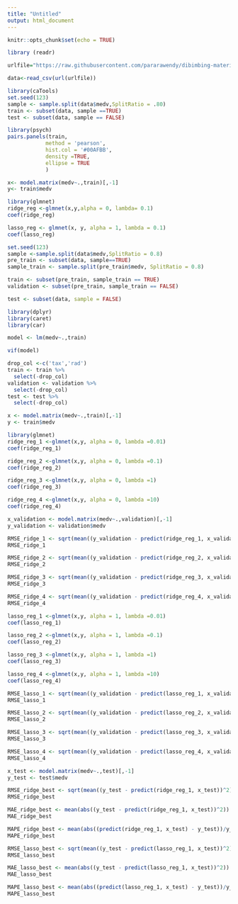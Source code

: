 ---
title: "Untitled"
output: html_document
---

```{r setup, include=FALSE}
knitr::opts_chunk$set(echo = TRUE)
```




```{r}
library (readr)

urlfile="https://raw.githubusercontent.com/pararawendy/dibimbing-materials/main/boston.csv"

data<-read_csv(url(urlfile))
```
```{r}
library(caTools)
set.seed(123)
sample <- sample.split(data$medv,SplitRatio = .80)
train <- subset(data, sample ==TRUE)
test <- subset(data, sample == FALSE)
```

```{r}
library(psych)
pairs.panels(train,
            method = 'pearson',
            hist.col = '#00AFBB',
            density =TRUE,
            ellipse = TRUE
            )
```
```{r}
x<- model.matrix(medv~.,train)[,-1]
y<- train$medv
```


```{r}
library(glmnet)
ridge_reg <-glmnet(x,y,alpha = 0, lambda= 0.1)
coef(ridge_reg)

lasso_reg <- glmnet(x, y, alpha = 1, lambda = 0.1)
coef(lasso_reg)
```
```{r}
set.seed(123)
sample <-sample.split(data$medv,SplitRatio = 0.8)
pre_train <- subset(data, sample==TRUE)
sample_train <- sample.split(pre_train$medv, SplitRatio = 0.8)

train <- subset(pre_train, sample_train == TRUE)
validation <- subset(pre_train, sample_train == FALSE)

test <- subset(data, sample = FALSE)
```

```{r}
library(dplyr)
library(caret)
library(car)

model <- lm(medv~.,train)

vif(model)

drop_col <-c('tax','rad')
train <- train %>%
  select(-drop_col)
validation <- validation %>%
  select(-drop_col)
test <- test %>%
  select(-drop_col)

```


```{r}
x <- model.matrix(medv~.,train)[,-1]
y <- train$medv
```

```{r}
library(glmnet)
ridge_reg_1 <-glmnet(x,y, alpha = 0, lambda =0.01)
coef(ridge_reg_1)

ridge_reg_2 <-glmnet(x,y, alpha = 0, lambda =0.1)
coef(ridge_reg_2)

ridge_reg_3 <-glmnet(x,y, alpha = 0, lambda =1)
coef(ridge_reg_3)

ridge_reg_4 <-glmnet(x,y, alpha = 0, lambda =10)
coef(ridge_reg_4)


```
```{r}
x_validation <- model.matrix(medv~.,validation)[,-1]
y_validation <- validation$medv

RMSE_ridge_1 <- sqrt(mean((y_validation - predict(ridge_reg_1, x_validation))^2))
RMSE_ridge_1

RMSE_ridge_2 <- sqrt(mean((y_validation - predict(ridge_reg_2, x_validation))^2))
RMSE_ridge_2 

RMSE_ridge_3 <- sqrt(mean((y_validation - predict(ridge_reg_3, x_validation))^2))
RMSE_ridge_3 

RMSE_ridge_4 <- sqrt(mean((y_validation - predict(ridge_reg_4, x_validation))^2))
RMSE_ridge_4 

```
```{r}
lasso_reg_1 <-glmnet(x,y, alpha = 1, lambda =0.01)
coef(lasso_reg_1)

lasso_reg_2 <-glmnet(x,y, alpha = 1, lambda =0.1)
coef(lasso_reg_2)

lasso_reg_3 <-glmnet(x,y, alpha = 1, lambda =1)
coef(lasso_reg_3)

lasso_reg_4 <-glmnet(x,y, alpha = 1, lambda =10)
coef(lasso_reg_4)
```

```{r}
RMSE_lasso_1 <- sqrt(mean((y_validation - predict(lasso_reg_1, x_validation))^2))
RMSE_lasso_1

RMSE_lasso_2 <- sqrt(mean((y_validation - predict(lasso_reg_2, x_validation))^2))
RMSE_lasso_2 

RMSE_lasso_3 <- sqrt(mean((y_validation - predict(lasso_reg_3, x_validation))^2))
RMSE_lasso_3 

RMSE_lasso_4 <- sqrt(mean((y_validation - predict(lasso_reg_4, x_validation))^2))
RMSE_lasso_4 
```
```{r}
x_test <- model.matrix(medv~.,test)[,-1]
y_test <- test$medv

RMSE_ridge_best <- sqrt(mean((y_test - predict(ridge_reg_1, x_test))^2))
RMSE_ridge_best

MAE_ridge_best <- mean(abs((y_test - predict(ridge_reg_1, x_test))^2))
MAE_ridge_best

MAPE_ridge_best <- mean(abs((predict(ridge_reg_1, x_test) - y_test))/y_test)
MAPE_ridge_best

RMSE_lasso_best <- sqrt(mean((y_test - predict(lasso_reg_1, x_test))^2))
RMSE_lasso_best

MAE_lasso_best <- mean(abs((y_test - predict(lasso_reg_1, x_test))^2))
MAE_lasso_best

MAPE_lasso_best <- mean(abs((predict(lasso_reg_1, x_test) - y_test))/y_test)
MAPE_lasso_best
```

